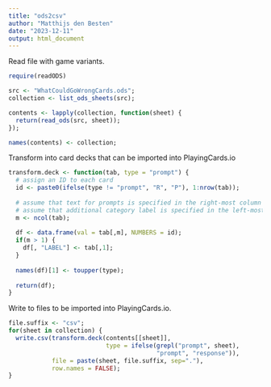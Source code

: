 ---
title: "ods2csv"
author: "Matthijs den Besten"
date: "2023-12-11"
output: html_document
---


Read file with game variants.
```{r}
require(readODS)

src <- "WhatCouldGoWrongCards.ods";
collection <- list_ods_sheets(src);

contents <- lapply(collection, function(sheet) {
  return(read_ods(src, sheet));
});

names(contents) <- collection;

```

Transform into card decks that can be imported into PlayingCards.io

```{r}

transform.deck <- function(tab, type = "prompt") {
  # assign an ID to each card
  id <- paste0(ifelse(type != "prompt", "R", "P"), 1:nrow(tab));
  
  # assume that text for prompts is specified in the right-most column
  # assume that additional category label is specified in the left-most column
  m <- ncol(tab);
  
  df <- data.frame(val = tab[,m], NUMBERS = id);
  if(m > 1) {
    df[, "LABEL"] <- tab[,1];
  }
  
  names(df)[1] <- toupper(type);
  
  return(df);
}


```

Write to files to be imported into PlayingCards.io.

```{r}
file.suffix <- "csv";
for(sheet in collection) {
  write.csv(transform.deck(contents[[sheet]],
                           type = ifelse(grepl("prompt", sheet),
                                         "prompt", "response")),
            file = paste(sheet, file.suffix, sep="."),
            row.names = FALSE);
}

```

